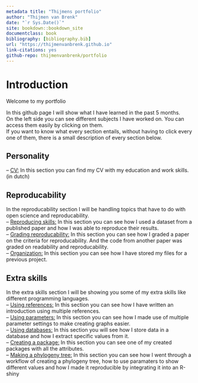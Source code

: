 ```yaml
---
metadata title: "Thijmens portfolio"
author: "Thijmen van Brenk"
date: "`r Sys.Date()`"
site: bookdown::bookdown_site
documentclass: book
bibliography: [bibliography.bib]
url: "https://thijmenvanbrenk.github.io"
link-citations: yes
github-repo: thijmenvanbrenk/portfolio
---
```


# Introduction

Welcome to my portfolio

In this github page I will show what I have learned in the past 5 months.       
On the left side you can see different subjects I have worked on. You can access them easily by clicking on them.       
If you want to know what every section entails, without having to click every one of them, there is a small description of every section below.

## Personality


-- [CV:](https://thijmenvanbrenk.github.io/personality-1.html#CV) In this section you can find my CV with my education and work skills. (in dutch)        

## Reproducability

In the reproducability section I will be handling topics that have to do with open science and reproducability.       
-- [Reproducing skills:](https://thijmenvanbrenk.github.io/reproducability-1.html#reproducing-data-from-a-published-paper) In this section you can see how I used a dataset from a published paper and how I was able to reproduce their results.        
-- [Grading reproducability:](https://thijmenvanbrenk.github.io/reproducability-1.html#checking-reproducability-for-published-papers.) In this section you can see how I graded a paper on the criteria for reproducability. And the code from another paper was graded on readability and reproducability.        
-- [Organization:](https://thijmenvanbrenk.github.io/reproducability-1.html#organisation-of-my-files) In this section you can see how I have stored my files for a previous project.


## Extra skills

In the extra skills section I will be showing you some of my extra skills like different programming languages.       
-- [Using references:](https://thijmenvanbrenk.github.io/extra-skills-1.html#writing-an-introduction-using-zotero-for-references) In this section you can see how I have written an introduction using multiple references.        
-- [Using parameters:](https://thijmenvanbrenk.github.io/extra-skills-1.html#creating-paramaters-for-different-data-inputs) In this section you can see how I made use of multiple parameter settings to make creating graphs easier.        
-- [Using databases:](https://thijmenvanbrenk.github.io/extra-skills-1.html#using-SQL-to-store-data) In this section you will see how I store data in a database and how I extract specific values from it.       
-- [Creating a package:](https://thijmenvanbrenk.github.io/extra-skills-1.html#creating-a-package) In this section you can see one of my created packages with all the attributes.       
-- [Making a phylogeny tree:](https://thijmenvanbrenk.github.io/extra-skills-1.html#creating-an-epidemiology-map) In this section you can see how I went through a workflow of creating a phylogeny tree, how to use paramaters to show different values and how I made it reproducible by integrating it into an R-shiny
